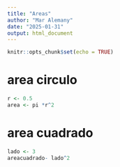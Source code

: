 ```yaml
---
title: "Areas"
author: "Mar Alemany"
date: "2025-01-31"
output: html_document
---
```


```r
knitr::opts_chunk$set(echo = TRUE)
```

# area circulo
```r
r <- 0.5
area <- pi *r^2
```
# area cuadrado

```r
lado <- 3
areacuadrado- lado^2
```
